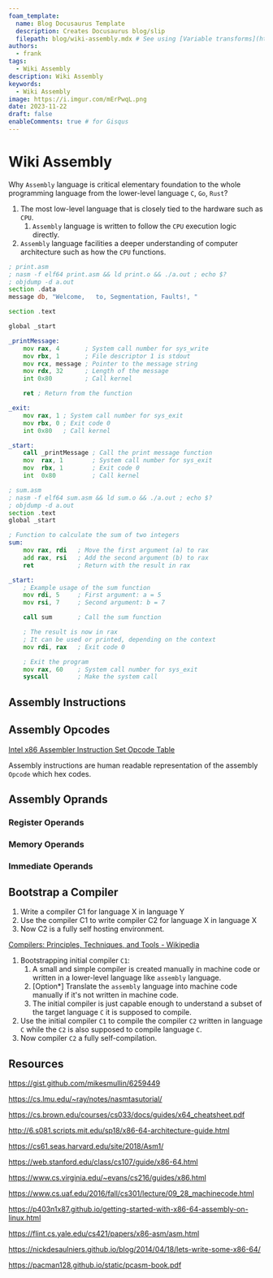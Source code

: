 ```yaml
---
foam_template:
  name: Blog Docusaurus Template
  description: Creates Docusaurus blog/slip
  filepath: blog/wiki-assembly.mdx # See using [Variable transforms](https://code.visualstudio.com/docs/editor/userdefinedsnippets#_variable-transforms )
authors:
  - frank
tags:
  - Wiki Assembly
description: Wiki Assembly
keywords:
  - Wiki Assembly
image: https://i.imgur.com/mErPwqL.png
date: 2023-11-22
draft: false
enableComments: true # for Gisqus
---
```


# Wiki Assembly

Why `Assembly` language is critical elementary foundation to the whole programming language from the lower-level language `C`, `Go`, `Rust`?

1. The most low-level language that is closely tied to the hardware such as `CPU`.
   1. `Assembly` language is written to follow the `CPU` execution logic directly.
2. `Assembly` language facilities a deeper understanding of computer architecture such as how the `CPU` functions.


<!--truncate-->

```asm title="print.asm"
; print.asm
; nasm -f elf64 print.asm && ld print.o && ./a.out ; echo $?
; objdump -d a.out
section .data
message db, "Welcome,   to, Segmentation, Faults!, "

section .text

global _start

_printMessage:
    mov rax, 4       ; System call number for sys_write
    mov rbx, 1       ; File descriptor 1 is stdout
    mov rcx, message ; Pointer to the message string
    mov rdx, 32      ; Length of the message
    int 0x80         ; Call kernel

    ret ; Return from the function

_exit:
    mov rax, 1 ; System call number for sys_exit
    mov rbx, 0 ; Exit code 0
    int 0x80   ; Call kernel

_start:
    call _printMessage ; Call the print message function
    mov  rax, 1        ; System call number for sys_exit
    mov  rbx, 1        ; Exit code 0
    int  0x80          ; Call kernel
```

```asm title="sum.asm"
; sum.asm
; nasm -f elf64 sum.asm && ld sum.o && ./a.out ; echo $?
; objdump -d a.out
section .text
global _start

; Function to calculate the sum of two integers
sum:
    mov rax, rdi   ; Move the first argument (a) to rax
    add rax, rsi   ; Add the second argument (b) to rax
    ret            ; Return with the result in rax

_start:
    ; Example usage of the sum function
    mov rdi, 5     ; First argument: a = 5
    mov rsi, 7     ; Second argument: b = 7

    call sum       ; Call the sum function

    ; The result is now in rax
    ; It can be used or printed, depending on the context
    mov rdi, rax   ; Exit code 0

    ; Exit the program
    mov rax, 60    ; System call number for sys_exit
    syscall        ; Make the system call
```

## Assembly Instructions

## Assembly Opcodes

[Intel x86 Assembler Instruction Set Opcode Table](http://sparksandflames.com/files/x86InstructionChart.html)

Assembly instructions are human readable representation of the assembly `Opcode` which hex codes.

## Assembly Oprands

### Register Operands
### Memory Operands
### Immediate Operands

## Bootstrap a Compiler

1. Write a compiler C1 for language X in language Y
2. Use the compiler C1 to write compiler C2 for language X in language X
3. Now C2 is a fully self hosting environment.

[Compilers: Principles, Techniques, and Tools - Wikipedia](http://en.wikipedia.org/wiki/Compilers:_Principles,_Techniques,_and_Tools)

1. Bootstrapping initial compiler `C1`:
   1. A small and simple compiler is created manually in machine code or written in a lower-level language like `assembly` language.
   2. [Option*] Translate the `assembly` language into machine code manually if it's not written in machine code.
   3. The initial compiler is just capable enough to understand a subset of the target language `C` it is supposed to compile.
2. Use the initial compiler `C1` to compile the compiler `C2` written in language `C` while the `C2` is also supposed to compile language `C`.
3. Now compiler `C2` a fully self-compilation.


## Resources

https://gist.github.com/mikesmullin/6259449

https://cs.lmu.edu/~ray/notes/nasmtasutorial/

https://cs.brown.edu/courses/cs033/docs/guides/x64_cheatsheet.pdf

http://6.s081.scripts.mit.edu/sp18/x86-64-architecture-guide.html

https://cs61.seas.harvard.edu/site/2018/Asm1/

https://web.stanford.edu/class/cs107/guide/x86-64.html

https://www.cs.virginia.edu/~evans/cs216/guides/x86.html

https://www.cs.uaf.edu/2016/fall/cs301/lecture/09_28_machinecode.html

https://p403n1x87.github.io/getting-started-with-x86-64-assembly-on-linux.html

https://flint.cs.yale.edu/cs421/papers/x86-asm/asm.html

https://nickdesaulniers.github.io/blog/2014/04/18/lets-write-some-x86-64/

https://pacman128.github.io/static/pcasm-book.pdf
